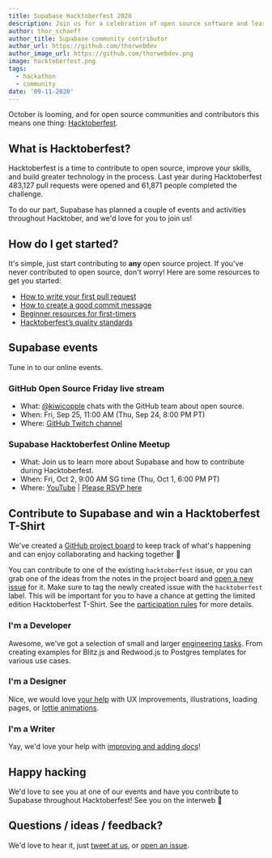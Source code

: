 ```yaml
---
title: Supabase Hacktoberfest 2020
description: Join us for a celebration of open source software and learn how to contribute to Supabase.
author: thor_schaeff
author_title: Supabase community contributor
author_url: https://github.com/thorwebdev
author_image_url: https://github.com/thorwebdev.png
image: hacktoberfest.png
tags:
  - hackathon
  - community
date: '09-11-2020'
---
```


October is looming, and for open source communities and contributors this means one thing: [Hacktoberfest](https://hacktoberfest.digitalocean.com/).

## What is Hacktoberfest?

Hacktoberfest is a time to contribute to open source, improve your skills, and build greater technology in the process. Last year during Hacktoberfest 483,127 pull requests were opened and 61,871 people completed the challenge.

To do our part, Supabase has planned a couple of events and activities throughout Hacktober, and we'd love for you to join us!

## How do I get started?

It's simple, just start contributing to **any** open source project. If you've never contributed to open source, don't worry! Here are some resources to get you started:

- [How to write your first pull request](https://pages.news.digitalocean.com/n/Y0VKC0qX000hY0236IE0qDn)
- [How to create a good commit message](https://pages.news.digitalocean.com/n/wIYDXKVE600000nr20h3r0C)
- [Beginner resources for first-timers](https://pages.news.digitalocean.com/n/kE2b60X00B003IVhYn0cK0D)
- [Hacktoberfest’s quality standards](https://hacktoberfest.digitalocean.com/details/#quality)

## Supabase events

Tune in to our online events.

### GitHub Open Source Friday live stream

- What: [@kiwicopple](https://github.com/kiwicopple) chats with the GitHub team about open source.
- When: Fri, Sep 25, 11:00 AM (Thu, Sep 24, 8:00 PM PT)
- Where: [GitHub Twitch channel](https://www.twitch.tv/github)

### Supabase Hacktoberfest Online Meetup

- What: Join us to learn more about Supabase and how to contribute during Hacktoberfest.
- When: Fri, Oct 2, 9:00 AM SG time (Thu, Oct 1, 6:00 PM PT)
- Where: [YouTube](https://youtu.be/3_xRLTjvEiE) | [Please RSVP here](https://organize.mlh.io/participants/events/4291-hacktoberfest-supabase-meetup)

## Contribute to Supabase and win a Hacktoberfest T-Shirt

We've created a [GitHub project board](https://github.com/orgs/supabase/projects/5) to keep track of what's happening and can enjoy collaborating and hacking together 🥳

You can contribute to one of the existing `hacktoberfest` issue, or you can grab one of the ideas from the notes in the project board and [open a new issue](https://github.com/supabase/supabase/issues/choose) for it. Make sure to tag the newly created issue with the `hacktoberfest` label. This will be important for you to have a chance at getting the limited edition Hacktoberfest T-Shirt. See the [participation rules](https://hacktoberfest.digitalocean.com/details/#rules) for more details.

### I'm a Developer

Awesome, we've got a selection of small and larger [engineering tasks](https://github.com/orgs/supabase/projects/5#column-10773067). From creating examples for Blitz.js and Redwood.js to Postgres templates for various use cases.

### I'm a Designer

Nice, we would love [your help](https://github.com/orgs/supabase/projects/5#column-10773073) with UX improvements, illustrations, loading pages, or [lottie animations](https://lottiefiles.com/).

### I'm a Writer

Yay, we'd love your help with [improving and adding docs](https://github.com/orgs/supabase/projects/5#column-10773075)!

## Happy hacking

We'd love to see you at one of our events and have you contribute to Supabase throughout Hacktoberfest! See you on the interweb 🙂

## Questions / ideas / feedback?

We'd love to hear it, just [tweet at us](https://twitter.com/supabase), or [open an issue](https://github.com/supabase/supabase/issues/choose).
